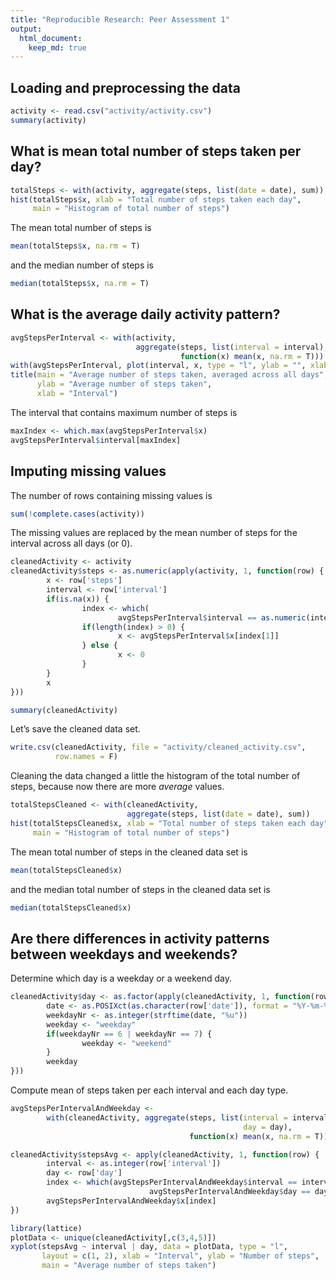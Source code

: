 ```yaml
---
title: "Reproducible Research: Peer Assessment 1"
output: 
  html_document:
    keep_md: true
---
```



## Loading and preprocessing the data
```r
activity <- read.csv("activity/activity.csv")
summary(activity)
```


## What is mean total number of steps taken per day?
```r
totalSteps <- with(activity, aggregate(steps, list(date = date), sum))
hist(totalSteps$x, xlab = "Total number of steps taken each day",
     main = "Histogram of total number of steps")
```

The mean total number of steps is
```r
mean(totalSteps$x, na.rm = T)
```
and the median number of steps is
```r
median(totalSteps$x, na.rm = T)
```


## What is the average daily activity pattern?
```r
avgStepsPerInterval <- with(activity,
                            aggregate(steps, list(interval = interval),
                                      function(x) mean(x, na.rm = T)))
with(avgStepsPerInterval, plot(interval, x, type = "l", ylab = "", xlab = ""))
title(main = "Average number of steps taken, averaged across all days",
      ylab = "Average number of steps taken",
      xlab = "Interval")
```

The interval that contains maximum number of steps is
```r
maxIndex <- which.max(avgStepsPerInterval$x)
avgStepsPerInterval$interval[maxIndex]
```


## Imputing missing values
The number of rows containing missing values is
```r
sum(!complete.cases(activity))
```

The missing values are replaced by the mean number of steps for the interval
across all days (or 0).
```r
cleanedActivity <- activity
cleanedActivity$steps <- as.numeric(apply(activity, 1, function(row) {
        x <- row['steps']
        interval <- row['interval']
        if(is.na(x)) {
                index <- which(
                        avgStepsPerInterval$interval == as.numeric(interval))
                if(length(index) > 0) {
                        x <- avgStepsPerInterval$x[index[1]]
                } else {
                        x <- 0
                }
        }
        x
}))

summary(cleanedActivity)
```

Let's save the cleaned data set.
```r
write.csv(cleanedActivity, file = "activity/cleaned_activity.csv",
          row.names = F)
```

Cleaning the data changed a little the histogram of the total number of steps,
because now there are more *average* values.
```r
totalStepsCleaned <- with(cleanedActivity,
                          aggregate(steps, list(date = date), sum))
hist(totalStepsCleaned$x, xlab = "Total number of steps taken each day",
     main = "Histogram of total number of steps")
```

The mean total number of steps in the cleaned data set is
```r
mean(totalStepsCleaned$x)
```

and the median total number of steps in the cleaned data set is
```r
median(totalStepsCleaned$x)
```


## Are there differences in activity patterns between weekdays and weekends?
Determine which day is a weekday or a weekend day.
```r
cleanedActivity$day <- as.factor(apply(cleanedActivity, 1, function(row) {
        date <- as.POSIXct(as.character(row['date']), format = "%Y-%m-%d")
        weekdayNr <- as.integer(strftime(date, "%u"))
        weekday <- "weekday"
        if(weekdayNr == 6 | weekdayNr == 7) {
                weekday <- "weekend"
        }
        weekday
}))
```

Compute mean of steps taken per each interval and each day type.
```r
avgStepsPerIntervalAndWeekday <-
        with(cleanedActivity, aggregate(steps, list(interval = interval,
                                                    day = day),
                                        function(x) mean(x, na.rm = T)))

cleanedActivity$stepsAvg <- apply(cleanedActivity, 1, function(row) {
        interval <- as.integer(row['interval'])
        day <- row['day']
        index <- which(avgStepsPerIntervalAndWeekday$interval == interval &
                               avgStepsPerIntervalAndWeekday$day == day)
        avgStepsPerIntervalAndWeekday$x[index]
})
```

```r
library(lattice)
plotData <- unique(cleanedActivity[,c(3,4,5)])
xyplot(stepsAvg ~ interval | day, data = plotData, type = "l",
       layout = c(1, 2), xlab = "Interval", ylab = "Number of steps",
       main = "Average number of steps taken")
```